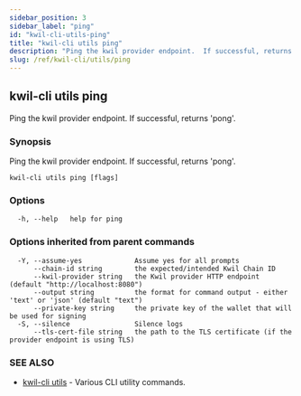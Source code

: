 ```yaml
---
sidebar_position: 3
sidebar_label: "ping"
id: "kwil-cli-utils-ping"
title: "kwil-cli utils ping"
description: "Ping the kwil provider endpoint.  If successful, returns 'pong'."
slug: /ref/kwil-cli/utils/ping
---
```


## kwil-cli utils ping

Ping the kwil provider endpoint.  If successful, returns 'pong'.

### Synopsis

Ping the kwil provider endpoint.  If successful, returns 'pong'.

```
kwil-cli utils ping [flags]
```

### Options

```
  -h, --help   help for ping
```

### Options inherited from parent commands

```
  -Y, --assume-yes             Assume yes for all prompts
      --chain-id string        the expected/intended Kwil Chain ID
      --kwil-provider string   the Kwil provider HTTP endpoint (default "http://localhost:8080")
      --output string          the format for command output - either 'text' or 'json' (default "text")
      --private-key string     the private key of the wallet that will be used for signing
  -S, --silence                Silence logs
      --tls-cert-file string   the path to the TLS certificate (if the provider endpoint is using TLS)
```

### SEE ALSO

* [kwil-cli utils](/docs/ref/kwil-cli/utils)	 - Various CLI utility commands.

